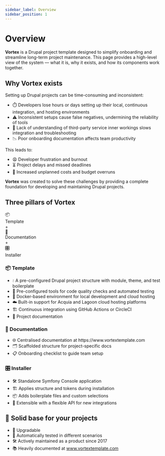 ```yaml
---
sidebar_label: Overview
sidebar_position: 1
---
```


# Overview

**Vortex** is a Drupal project template designed to simplify onboarding and
streamline long-term project maintenance. This page provides a high-level view
of the system — what it is, why it exists, and how its components work together.

## Why **Vortex** exists

Setting up Drupal projects can be time-consuming and inconsistent:

<ul style={{ listStyle: 'none', paddingLeft: 0 }}>
  <li>⏱️ Developers lose hours or days setting up their local, continuous integration, and hosting environments</li>
  <li>⚠️ Inconsistent setups cause false negatives, undermining the reliability of tools</li>
  <li>🔌 Lack of understanding of third-party service inner workings slows integration and troubleshooting</li>
  <li>📉 Poor onboarding documentation affects team productivity</li>
</ul>

This leads to:

<ul style={{ listStyle: 'none', paddingLeft: 0 }}>
  <li>😩 Developer frustration and burnout</li>
  <li>⏳ Project delays and missed deadlines</li>
  <li>💸 Increased unplanned costs and budget overruns</li>
</ul>

**Vortex** was created to solve these challenges by providing a complete
foundation for developing and maintaining Drupal projects.

## Three pillars of **Vortex**

<div style={{
  display: 'flex',
  justifyContent: 'center',
  alignItems: 'center',
  gap: '2rem',
  flexWrap: 'wrap',
  marginTop: '4rem',
  marginBottom: '4rem',
  fontFamily: 'var(--ifm-font-family-base)'
}}>
  <div style={{
    flex: '1 1 100px',
    textAlign: 'center',
    minWidth: '90px',
    maxWidth: '120px'
  }}>
    <div style={{ fontSize: '3rem', lineHeight: '1' }}>📦</div>
    <div style={{ fontSize: '1rem', fontWeight: '500', marginTop: '0.5rem' }}>Template</div>
  </div>

  <div style={{ fontSize: '2rem', fontWeight: 'bold' }}>+</div>

  <div style={{
    flex: '1 1 100px',
    textAlign: 'center',
    minWidth: '90px',
    maxWidth: '120px'
  }}>
    <div style={{ fontSize: '3rem', lineHeight: '1' }}>📖</div>
    <div style={{ fontSize: '1rem', fontWeight: '500', marginTop: '0.5rem' }}>Documentation</div>
  </div>

  <div style={{ fontSize: '2rem', fontWeight: 'bold' }}>+</div>

  <div style={{
    flex: '1 1 100px',
    textAlign: 'center',
    minWidth: '90px',
    maxWidth: '120px'
  }}>
    <div style={{ fontSize: '3rem', lineHeight: '1' }}>🎛️</div>
    <div style={{ fontSize: '1rem', fontWeight: '500', marginTop: '0.5rem' }}>Installer</div>
  </div>
</div>

### 📦 Template

<ul style={{ listStyle: 'none', paddingLeft: 0 }}>
  <li>💧 A pre-configured Drupal project structure with module, theme, and test boilerplate</li>
  <li>🧰 Pre-configured tools for code quality checks and automated testing</li>
  <li>🐳 Docker-based environment for local development and cloud hosting</li>
  <li>☁️ Built-in support for Acquia and Lagoon cloud hosting platforms</li>
  <li>🏗️ Continuous integration using GitHub Actions or CircleCI</li>
  <li>📖 Project documentation</li>
</ul>

### 📖 Documentation

<ul style={{ listStyle: 'none', paddingLeft: 0 }}>
  <li>🌐 Centralised documentation at https://www.vortextemplate.com</li>
  <li>🗂️ Scaffolded structure for project-specific docs</li>
  <li>📋 Onboarding checklist to guide team setup</li>
</ul>

### 🎛️ Installer

<ul style={{ listStyle: 'none', paddingLeft: 0 }}>
  <li>🛠️ Standalone Symfony Console application</li>
  <li>🏗️ Applies structure and tokens during installation</li>
  <li>📦 Adds boilerplate files and custom selections</li>
  <li>🔌 Extensible with a flexible API for new integrations</li>
</ul>

## 🧱 Solid base for your projects

<ul>
  <li>🔄 Upgradable</li>
  <li>🧪 Automatically tested in different scenarios</li>
  <li>🛠️ Actively maintained as a product since 2017</li>
  <li>📚 Heavily documented at <a href="https://www.vortextemplate.com/docs/" target="_blank">www.vortextemplate.com</a></li>
</ul>
